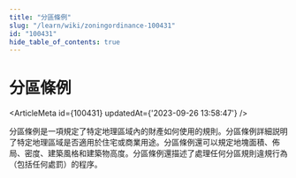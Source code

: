 ```yaml
---
title: "分區條例"
slug: "/learn/wiki/zoningordinance-100431"
id: "100431"
hide_table_of_contents: true
---
```



# 分區條例

<ArticleMeta id={100431} updatedAt={'2023-09-26 13:58:47'} />
<div className='border-solid border-b border-t-0 my-4 border-[var(--ifm-color-gray-300)]' />

分區條例是一項規定了特定地理區域內的財產如何使用的規則。分區條例詳細説明了特定地理區域是否適用於住宅或商業用途。分區條例還可以規定地塊面積、佈局、密度、建築風格和建築物高度。分區條例還描述了處理任何分區規則違規行為（包括任何處罰）的程序。
